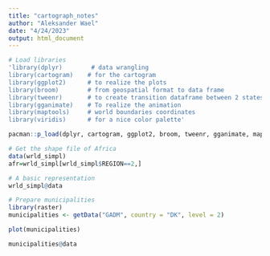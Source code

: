 ```yaml
---
title: "cartograph_notes"
author: "Aleksander Wael"
date: "4/24/2023"
output: html_document
---
```


```r
# Load libraries
'library(dplyr)        # data wrangling
library(cartogram)    # for the cartogram
library(ggplot2)      # to realize the plots
library(broom)        # from geospatial format to data frame
library(tweenr)       # to create transition dataframe between 2 states
library(gganimate)    # To realize the animation
library(maptools)     # world boundaries coordinates
library(viridis)      # for a nice color palette'

pacman::p_load(dplyr, cartogram, ggplot2, broom, tweenr, gganimate, maptools, viridis)
```

```r
# Get the shape file of Africa
data(wrld_simpl)
afr=wrld_simpl[wrld_simpl$REGION==2,]

# A basic representation
wrld_simpl@data
```

```r
# Prepare municipalities
library(raster)
municipalities <- getData("GADM", country = "DK", level = 2)

plot(municipalities)

municipalities@data
```



